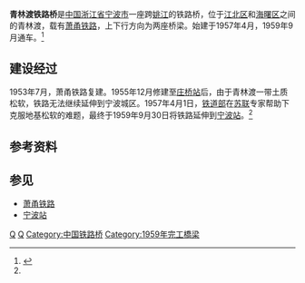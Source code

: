 {{Infobox_Bridge
|bridge_name= 青林渡铁路桥
|image= Two lines of Qinglindu Bridge.jpg
|caption= 青林渡铁路桥上下行线
|official_name= 
|also_known_as= 
|carries= [[萧甬铁路|萧甬铁路]]
|crosses= [[奉化江|奉化江]]
|locale= [[宁波市|宁波市]][[海曙区|海曙区]]和[[江北区_(宁波市)|江北区]]
|mainspan= 
|maint= 
|id= 
|design=
|length=
|width= 
|clearance=
|below= 6.4米
|traffic= 
|open= 1959年9月
|closed= 
|toll= 
|map_cue= 
|map_image= 
|map_text= 
|map_width= 
|coordinates=
|lat= 
|long= 
}}
'''青林渡铁路桥'''是[[中国|中国]][[浙江省|浙江省]][[宁波市|宁波市]]一座跨[[姚江|姚江]]的铁路桥，位于[[江北区_(宁波市)|江北区]]和[[海曙区|海曙区]]之间的青林渡，载有[[萧甬铁路|萧甬铁路]]，上下行方向为两座桥梁。始建于1957年4月，1959年9月通车。<ref name="main">{{Cite web |url=http://daily.cnnb.com.cn/nbrb/html/2008-08/06/content_11662.htm |title=宁波火车站的前世今生 |access-date=2010-11-08 |archive-url=https://web.archive.org/web/20131111041127/http://daily.cnnb.com.cn/nbrb/html/2008-08/06/content_11662.htm |archive-date=2013-11-11 |dead-url=no }}</ref>

== 建设经过 ==
1953年7月，萧甬铁路复建。1955年12月修建至[[庄桥站_(宁波市)|庄桥站]]后，由于青林渡一带土质松软，铁路无法继续延伸到宁波城区。1957年4月1日，[[中华人民共和国铁道部|铁道部]]在[[苏联|苏联]]专家帮助下克服地基松软的难题，最终于1959年9月30日将铁路延伸到[[宁波站|宁波站]]。<ref name="main" />

== 参考资料 ==
{{reflist}}

== 参见 ==
*[[萧甬铁路|萧甬铁路]]
*[[宁波站|宁波站]]

{{宁波桥梁}}
{{Crossings navbox
|structure = 跨河设施
|place = [[姚江|姚江]]
|bridge = 青林渡铁路桥
|bridge signs = [[萧甬铁路|萧甬铁路]]
|upstream = [[江北大桥|江北大桥]]
|upstream signs = 江北大道
|downstream = [[丽江路站|丽江路]]-[[双东路站|双东路]]区间隧道
|downstream signs = [[File:NBRT_Line_4_icon.svg|40px]]
}}
[[Category:宁波桥梁|Q]]
[[Category:萧甬铁路|Q]]
[[Category:中国铁路桥|Category:中国铁路桥]]
[[Category:1959年完工橋梁|Category:1959年完工橋梁]]


{{bridge-stub}}